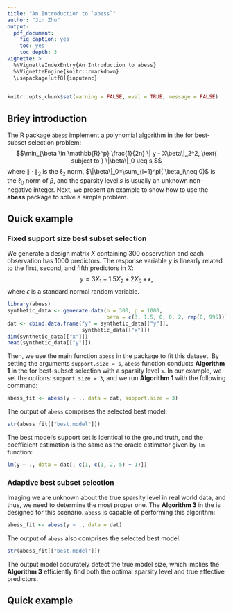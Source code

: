 ```yaml
---
title: "An Introduction to `abess`"
author: "Jin Zhu"
output:
  pdf_document:
    fig_caption: yes
    toc: yes
    toc_depth: 3
vignette: >
  %\VignetteIndexEntry{An Introduction to abess}
  %\VignetteEngine{knitr::rmarkdown}
  \usepackage[utf8]{inputenc}
---
```


```r
knitr::opts_chunk$set(warning = FALSE, eval = TRUE, message = FALSE)
```


## Briey introduction       
The R package `abess` implement a polynomial algorithm in the  [\color{blue}{paper}](https://www.pnas.org/content/early/2020/12/14/2014241117) for best-subset selection problem:
$$\min_{\beta \in \mathbb{R}^p} \frac{1}{2n} \| y - X\beta\|_2^2, \text{ subject to } \|\beta\|_0 \leq s,$$
where $\| \cdot \|_2$ is the $\ell_2$ norm, $\|\beta\|_0=\sum_{i=1}^pI( \beta_i\neq 0)$ is the $\ell_0$ norm of $\beta$, and the sparsity level $s$ is usually an unknown non-negative integer.
Next, we present an example to show how to use the **abess** package to solve a simple problem. 

## Quick example        
### Fixed support size best subset selection        
We generate a design matrix $X$ containing 300 observation and each observation has 1000 predictors. The response variable $y$ is linearly related to the first, second, and fifth predictors in $X$: 
$$y = 3X_1 + 1.5X_2 + 2X_5 + \epsilon,$$
where $\epsilon$ is a standard normal random variable. 
```r
library(abess)
synthetic_data <- generate.data(n = 300, p = 1000, 
                                beta = c(3, 1.5, 0, 0, 2, rep(0, 995)))
dat <- cbind.data.frame("y" = synthetic_data[["y"]], 
                        synthetic_data[["x"]])
dim(synthetic_data[["x"]])
head(synthetic_data[["y"]])
```

Then, we use the main function `abess` in the package to fit this dataset. 
By setting the arguments `support.size = s`, `abess` function conducts **Algorithm 1** in the [\color{blue}{paper}](https://www.pnas.org/content/early/2020/12/14/2014241117) for best-subset selection with a sparsity level `s`. In our example, we set the options: `support.size = 3`, and we run **Algorithm 1** with the following command: 
```r
abess_fit <- abess(y ~ ., data = dat, support.size = 3)
```
    
The output of `abess` comprises the selected best model: 
```r
str(abess_fit[["best.model"]])
```
The best model's support set is identical to the ground truth, and the coefficient estimation is the same as the oracle estimator given by `lm` function:
```r
lm(y ~ ., data = dat[, c(1, c(1, 2, 5) + 1)])
```

<!-- Users could `print`, `summary` or `predict` this bestmodel object just like working with classical regression modeling. This would be helpful for data scientists who are familiar with `lm` functions in R. -->

### Adaptive best subset selection        
Imaging we are unknown about the true sparsity level in real world data, and thus, we need to determine the most proper one. The **Algorithm 3** in the [\color{blue}{paper}](https://www.pnas.org/content/early/2020/12/14/2014241117) is designed for this scenario. `abess` is capable of performing this algorithm: 
```r
abess_fit <- abess(y ~ ., data = dat)
```

The output of `abess` also comprises the selected best model: 
```r
str(abess_fit[["best.model"]])
```
The output model accurately detect the true model size, which implies the **Algorithm 3** efficiently find both the optimal sparsity level and true effective predictors.


## Quick example        